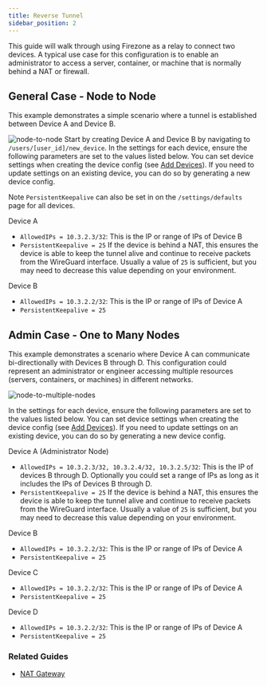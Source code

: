 ```yaml
---
title: Reverse Tunnel
sidebar_position: 2
---
```


This guide will walk through using Firezone as a relay to connect
two devices. A typical use case for this configuration is to enable an
administrator to access a server, container, or machine that is normally
behind a NAT or firewall.

## General Case - Node to Node

This example demonstrates a simple scenario where a tunnel is established
between Device A and Device B.

![node-to-node](https://user-images.githubusercontent.com/52545545/155856835-2ad1f686-d894-43d1-8862-e3a8fcccee5c.png)
Start by creating Device A and Device B by navigating to `/users/[user_id]/new_device`.
In the settings for each device, ensure the following parameters are set to the
values listed below. You can set device settings when creating the device config
(see [Add Devices](../add-devices)).
If you need to update settings on an existing device, you can do so by generating
a new device config.

Note `PersistentKeepalive` can also be set in on the
`/settings/defaults` page for all devices.

Device A

- `AllowedIPs = 10.3.2.3/32`: This is the IP or range of IPs of Device B
- `PersistentKeepalive = 25` If the device is behind a NAT, this ensures the
  device is able to keep the tunnel alive and continue to receive packets from
  the WireGuard interface. Usually a value of `25` is sufficient, but you may
  need to decrease this value depending on your environment.

Device B

- `AllowedIPs = 10.3.2.2/32`: This is the IP or range of IPs of Device A
- `PersistentKeepalive = 25`

## Admin Case - One to Many Nodes

This example demonstrates a scenario where Device A can communicate
bi-directionally with Devices B through D. This configuration could represent an
administrator or engineer accessing multiple resources
(servers, containers, or machines) in different networks.

![node-to-multiple-nodes](https://user-images.githubusercontent.com/52545545/155856838-03e968d9-bc1e-46ce-a32f-9f53f3566526.png)

In the settings for each device, ensure the following parameters are set to the
values listed below. You can set device settings when creating the device config
(see [Add Devices](../add-devices)).
If you need to update settings on an existing device, you can do so by generating
a new device config.

Device A (Administrator Node)

- `AllowedIPs = 10.3.2.3/32, 10.3.2.4/32, 10.3.2.5/32`: This is the IP of
  devices B through D. Optionally you could set a range of IPs as long as it
  includes the IPs of Devices B through D.
- `PersistentKeepalive = 25` If the device is behind a NAT, this ensures the
  device is able to keep the tunnel alive and continue to receive packets from
  the WireGuard interface. Usually a value of `25` is sufficient, but you may
  need to decrease this value depending on your environment.

Device B

- `AllowedIPs = 10.3.2.2/32`: This is the IP or range of IPs of Device A
- `PersistentKeepalive = 25`

Device C

- `AllowedIPs = 10.3.2.2/32`: This is the IP or range of IPs of Device A
- `PersistentKeepalive = 25`

Device D

- `AllowedIPs = 10.3.2.2/32`: This is the IP or range of IPs of Device A
- `PersistentKeepalive = 25`

### Related Guides

- [NAT Gateway](./nat-gateway)
